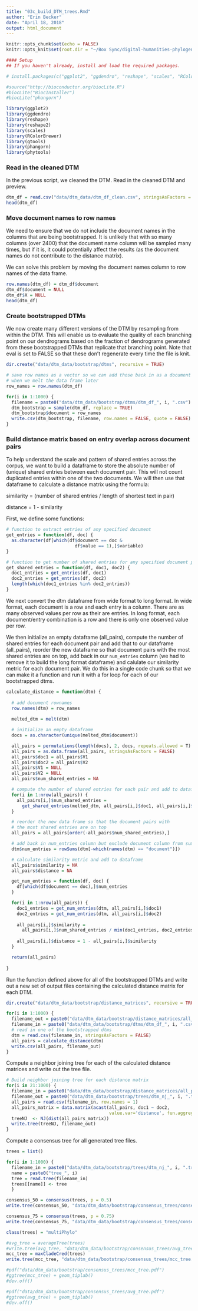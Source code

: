 ```yaml
---
title: "03c_build_DTM_trees.Rmd"
author: "Erin Becker"
date: "April 18, 2018"
output: html_document
---
```


```r
knitr::opts_chunk$set(echo = FALSE)
knitr::opts_knit$set(root.dir = "~/Box Sync/digital-humanities-phylogenetics/")
```

```r
#### Setup
## If you haven't already, install and load the required packages. 

# install.packages(c("ggplot2", "ggdendro", "reshape", "scales", "RColorBrewer", "gtools", "reshape2"))

#source("http://bioconductor.org/biocLite.R")
#biocLite("BiocInstaller")
#biocLite("phangorn")

library(ggplot2)
library(ggdendro)
library(reshape)
library(reshape2)
library(scales)
library(RColorBrewer)
library(gtools)
library(phangorn)
library(phytools)
```


### Read in the cleaned DTM

In the previous script, we cleaned the DTM. Read in the cleaned DTM and preview. 

```r
dtm_df = read.csv("data/dtm_data/dtm_df_clean.csv", stringsAsFactors = FALSE)
head(dtm_df)
```

### Move document names to row names
We need to ensure that we do not include the document names in the columns that are
being bootstrapped. It is unlikely that with so many columns (over 2400) that the
document name column will be sampled many times, but if it is, it could potentially
affect the results (as the document names do not contribute to the distance matrix).

We can solve this problem by moving the document names column to row names of the data frame. 

```r
row.names(dtm_df) = dtm_df$document
dtm_df$document = NULL
dtm_df$X = NULL
head(dtm_df)
```

### Create bootstrapped DTMs

We now create many different versions of the DTM by resampling from within the DTM. This will enable us to evaluate the quality of each branching point on our dendrograms
based on the fraction of dendrograms generated from these bootstrapped DTMs that 
replicate that branching point. Note that eval is set to FALSE so that these don't regenerate every time the file is knit.

```r

dir.create("data/dtm_data/bootstrap/dtms", recursive = TRUE)

# save row names as a vector so we can add those back in as a document column for
# when we melt the data frame later
row_names = row.names(dtm_df)

for(i in 1:1000) {
  filename = paste0("data/dtm_data/bootstrap/dtms/dtm_df_", i, ".csv")
  dtm_bootstrap = sample(dtm_df, replace = TRUE)
  dtm_bootstrap$document = row_names
  write.csv(dtm_bootstrap, filename, row.names = FALSE, quote = FALSE)
}
```

### Build distance matrix based on entry overlap across document pairs

To help understand the scale and pattern of shared entries across the corpus, we want to build a dataframe to store the absolute number of (unique) shared entries between each document pair. This will not count duplicated entries within one of the two documents. We will then use that dataframe to calculate a distance matrix using the formula: 

similarity = (number of shared entries / length of shortest text in pair)

distance = 1 - similarity

First, we define some functions:

```r
# function to extract entries of any specified document
get_entries = function(df, doc) {
  as.character(df[which(df$document == doc &
                          df$value == 1),]$variable)
}

# function to get number of shared entries for any specified document pair
get_shared_entries = function(df, doc1, doc2) {
  doc1_entries = get_entries(df, doc1)
  doc2_entries = get_entries(df, doc2)
  length(which(doc1_entries %in% doc2_entries))
}
```

We next convert the dtm dataframe from wide format to long format. In wide format, each document is a row and each entry is a column. There are as many observed values per row as their are entries. In long format, each document/entry combination is a row and there is only one observed value per row.

We then initialize an empty dataframe (all_pairs), compute the number of shared entries for each
document pair and add that to our dataframe (all_pairs), reorder the new dataframe
so that document pairs with the most shared entries are on top, add back in our `num_entries` column (we had to remove it to build the long format dataframe) and calulate our similarity metric for each document pair. We do this in a single code chunk so that we can make it a function and run it with a for loop for each of our bootstrapped dtms.

```r

calculate_distance = function(dtm) {
  
  # add document rownames
  row.names(dtm) = row_names
  
  melted_dtm = melt(dtm)

  # initialize an empty dataframe
  docs = as.character(unique(melted_dtm$document))

  all_pairs = permutations(length(docs), 2, docs, repeats.allowed = T)
  all_pairs = as.data.frame(all_pairs, stringsAsFactors = FALSE)
  all_pairs$doc1 = all_pairs$V1
  all_pairs$doc2 = all_pairs$V2
  all_pairs$V1 = NULL
  all_pairs$V2 = NULL
  all_pairs$num_shared_entries = NA

  # compute the number of shared entries for each pair and add to dataframe
  for(i in 1:nrow(all_pairs)) {
    all_pairs[i,]$num_shared_entries = 
      get_shared_entries(melted_dtm, all_pairs[i,]$doc1, all_pairs[i,]$doc2)
  }

  # reorder the new data frame so that the document pairs with 
  # the most shared entries are on top
  all_pairs = all_pairs[order(-all_pairs$num_shared_entries),] 

  # add back in num_entries column but exclude document column from sums
  dtm$num_entries = rowSums(dtm[-which(names(dtm) == "document")])

  # calculate similarity metric and add to dataframe
  all_pairs$similarity = NA
  all_pairs$distance = NA

  get_num_entries = function(df, doc) {
    df[which(df$document == doc),]$num_entries 
  }

  for(i in 1:nrow(all_pairs)) {
    doc1_entries = get_num_entries(dtm, all_pairs[i,]$doc1)
    doc2_entries = get_num_entries(dtm, all_pairs[i,]$doc2)
  
    all_pairs[i,]$similarity = 
      all_pairs[i,]$num_shared_entries / min(doc1_entries, doc2_entries)
  
    all_pairs[i,]$distance = 1 - all_pairs[i,]$similarity
  }

  return(all_pairs)
  
}
```

Run the function defined above for all of the bootstrapped DTMs and write out a new set of output files containing the calculated distance matrix for each DTM.

```r

dir.create("data/dtm_data/bootstrap/distance_matrices", recursive = TRUE)

for(i in 1:1000) {
  filename_out = paste0("data/dtm_data/bootstrap/distance_matrices/all_pairs_", i, ".csv")
  filename_in = paste0("data/dtm_data/bootstrap/dtms/dtm_df_", i, ".csv")
  # read in one of the bootstrapped dtms
  dtm = read.csv(filename_in, stringsAsFactors = FALSE)
  all_pairs = calculate_distance(dtm)
  write.csv(all_pairs, filename_out)
}
```

Compute a neighbor joining tree for each of the calculated distance matrices and write out the tree file.

```r
# Build neighbor joining tree for each distance matrix
for(i in 21:1000) {
  filename_in = paste0("data/dtm_data/bootstrap/distance_matrices/all_pairs_", i, ".csv")
  filename_out = paste0("data/dtm_data/bootstrap/trees/dtm_nj_", i, ".tre")
  all_pairs = read.csv(filename_in, row.names = 1)
  all_pairs_matrix = data.matrix(acast(all_pairs, doc1 ~ doc2, 
                                       value.var='distance', fun.aggregate = sum, margins = FALSE))
  treeNJ  <- NJ(dist(all_pairs_matrix))
  write.tree(treeNJ, filename_out)
}
```

Compute a consensus tree for all generated tree files.

```r

trees = list()

for(i in 1:1000) {
  filename_in = paste0("data/dtm_data/bootstrap/trees/dtm_nj_", i, ".tre")
  name = paste0("tree_", i)
  tree = read.tree(filename_in)
  trees[[name]] <- tree
  }

consensus_50 = consensus(trees, p = 0.5)
write.tree(consensus_50, "data/dtm_data/bootstrap/consensus_trees/consensus_50.tre")

consensus_75 = consensus(trees, p = 0.75)
write.tree(consensus_75, "data/dtm_data/bootstrap/consensus_trees/consensus_75.tre")
```

```r

class(trees) = "multiPhylo"

#avg_tree = averageTree(trees)
#write.tree(avg_tree, "data/dtm_data/bootstrap/consensus_trees/avg_tree.tre")
mcc_tree = maxCladeCred(trees)
write.tree(mcc_tree, "data/dtm_data/bootstrap/consensus_trees/mcc_tree.tre")

#pdf("data/dtm_data/bootstrap/consensus_trees/mcc_tree.pdf")
#ggtree(mcc_tree) + geom_tiplab()
#dev.off()

#pdf("data/dtm_data/bootstrap/consensus_trees/avg_tree.pdf")
#ggtree(avg_tree) + geom_tiplab()
#dev.off()
```